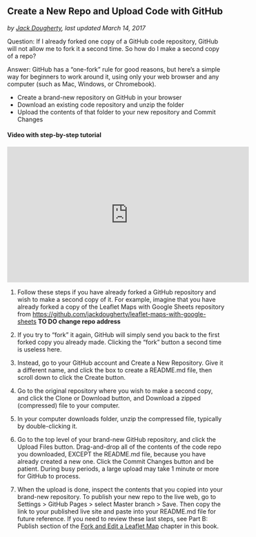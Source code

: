 ## Create a New Repo and Upload Code with GitHub
*by [Jack Dougherty](author), last updated March 14, 2017*

Question: If I already forked one copy of a GitHub code repository, GitHub will not allow me to fork it a second time. So how do I make a second copy of a repo?

Answer: GitHub has a "one-fork" rule for good reasons, but here's a simple way for beginners to work around it, using only your web browser and any computer (such as Mac, Windows, or Chromebook).

- Create a brand-new repository on GitHub in your browser
- Download an existing code repository and unzip the folder
- Upload the contents of that folder to your new repository and Commit Changes

#### Video with step-by-step tutorial {-}
<iframe width="560" height="315" src="https://www.youtube.com/embed/Hev2UcoLtfw?rel=0" frameborder="0" allow="autoplay; encrypted-media" allowfullscreen></iframe>

1) Follow these steps if you have already forked a GitHub repository and wish to make a second copy of it. For example, imagine that you have already forked a copy of the Leaflet Maps with Google Sheets repository from <https://github.com/jackdougherty/leaflet-maps-with-google-sheets> **TO DO change repo address**

2) If you try to "fork" it again, GitHub will simply send you back to the first forked copy you already made. Clicking the "fork" button a second time is useless here.

3) Instead, go to your GitHub account and Create a New Repository. Give it a different name, and click the box to create a README.md file, then scroll down to click the Create button.

4) Go to the original repository where you wish to make a second copy, and click the Clone or Download button, and Download a zipped (compressed) file to your computer.

5) In your computer downloads folder, unzip the compressed file, typically by double-clicking it.

6) Go to the top level of your brand-new GitHub repository, and click the Upload Files button. Drag-and-drop all of the contents of the code repo you downloaded, EXCEPT the README.md file, because you have already created a new one. Click the Commit Changes button and be patient. During busy periods, a large upload may take 1 minute or more for GitHub to process.

7) When the upload is done, inspect the contents that you copied into your brand-new repository. To publish your new repo to the live web, go to Settings > GitHub Pages > select Master branch > Save. Then copy the link to your published live site and paste into your README.md file for future reference. If you need to review these last steps, see Part B: Publish section of the [Fork and Edit a Leaflet Map](fork-leaflet) chapter in this book.
